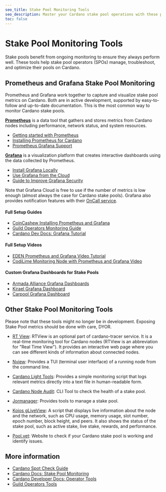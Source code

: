 ```yaml
---
seo_title: Stake Pool Monitoring Tools
seo_description: Master your Cardano stake pool operations with these powerful monitoring tools. Visualize pool stats, optimize performance, and get notifications.
toc: false
---
```


# Stake Pool Monitoring Tools

Stake pools benefit from ongoing monitoring to ensure they always perform well. These tools help stake pool operators (SPOs) manage, troubleshoot, and optimize their pools on Cardano.

## Prometheus and Grafana Stake Pool Monitoring

Prometheus and Grafana work together to capture and visualize stake pool metrics on Cardano. Both are in active development, supported by easy-to-follow and up-to-date documentation. This is the most common way to monitor Cardano stake pools.

[**Prometheus**](https://prometheus.io/)<OS url="https://github.com/prometheus/prometheus" /> is a data tool that gathers and stores metrics from Cardano nodes including performance, network status, and system resources.

- [Getting started with Prometheus](https://prometheus.io/docs/prometheus/latest/getting_started/)
- [Installing Prometheus for Cardano](https://cardano-course.gitbook.io/cardano-course/handbook/monitoring-our-nodes)
- [Prometheus Grafana Support](https://prometheus.io/docs/visualization/grafana/)

[**Grafana**](https://grafana.com/)<OS url="https://github.com/grafana/grafana" /> is a visualization platform that creates interactive dashboards using the data collected by Prometheus.

- [Install Grafana Locally](https://grafana.com/get/?plcmt=top-nav&cta=downloads&tab=self-managed)
- [Use Grafana from the Cloud](https://grafana.com/get/?plcmt=top-nav&cta=downloads)
- [Guide to Improve Grafana Security](https://developers.cardano.org/docs/operate-a-stake-pool/improve-grafana-security/)

Note that Grafana Cloud is free to use if the number of metrics is low enough (almost always the case for Cardano stake pools). Grafana also provides notification features with their [OnCall service](https://grafana.com/products/cloud/oncall/).

#### Full Setup Guides

- [CoinCashew Installing Prometheus and Grafana](https://www.coincashew.com/coins/overview-ada/guide-how-to-build-a-haskell-stakepool-node/part-iii-operation/setting-up-dashboards)
- [Guild Operators Monitoring Guide](https://cardano-community.github.io/guild-operators/Appendix/monitoring/?h=promet)
- [Cardano Dev Docs: Grafana Tutorial](https://developers.cardano.org/docs/operate-a-stake-pool/grafana-dashboard-tutorial/)

#### Full Setup Videos

- [EDEN Prometheus and Grafana Video Tutorial](https://youtu.be/oImqk-eubfs)
- [CodiLime Monitoring Node with Prometheus and Grafana Video](https://www.youtube.com/watch?v=opSlGGa6lLg)

#### Custom Grafana Dashboards for Stake Pools

- [Armada Alliance Grafana Dashboards](https://github.com/armada-alliance/dashboards)
- [Kirael Grafana Dashboard](https://github.com/Kirael12/Cardano-Grafana-Dashboards)
- [Carpool Grafana Dashboard](https://github.com/CardenPool/Cardano-Stake-Pool-Grafana-Dashboard)

## Other Stake Pool Monitoring Tools

Please note that these tools might no longer be in development. Exposing Stake Pool metrics should be done with care, DYOR.

- [RT View](https://github.com/IntersectMBO/cardano-node/blob/master/cardano-tracer/docs/cardano-rtview.md/)<OS url="https://github.com/IntersectMBO/cardano-node/blob/master/cardano-tracer/docs/cardano-rtview.md" />: RTView is an optional part of cardano-tracer service. It is a real-time monitoring tool for Cardano nodes (RTView is an abbreviation for "Real Time View"). It provides an interactive web page where you can see different kinds of information about connected nodes.

- [Nview](https://github.com/blinklabs-io/nview)<OS url="https://github.com/blinklabs-io/nview" />: Provides a TUI (terminal user interface) of a running node from the command line.

- [Cardano Light Tools](https://github.com/orpheus-antpool/cardano-light-tools)<OS url="https://github.com/orpheus-antpool/cardano-light-tools" />: Provides a simple monitoring script that logs relevant metrics directly into a text file in human-readable form.

- [Cardano Node Audit](https://github.com/Kirael12/cardano-node-audit)<OS url="https://github.com/Kirael12/" />: CLI Tool to check the health of a stake pool.

- [Jormanager](https://bitbucket.org/muamw10/jormanager/wiki/Home)<OS url="https://bitbucket.org/muamw10/jormanager/" />: Provides tools to manage a stake pool.

- [Koios gLiveView](https://developers.cardano.org/docs/operate-a-stake-pool/monitoring-gliveview/): A script that displays live information about the node and the network, such as CPU usage, memory usage, slot number, epoch number, block height, and peers. It also shows the status of the stake pool, such as active stake, live stake, rewards, and performance.

- [Pool.vet](https://pool.vet/): Website to check if your Cardano stake pool is working and identify issues.

## More information

- [Cardano Spot Check Guide](https://blockchainlens.gitbook.io/cardano-spot-check/basic-checks/advanced)<OS url="https://github.com/adacapital/spot" />
- [Cardano Docs: Stake Pool Monitoring](https://docs.cardano.org/stake-pool-operators/monitoring/)<OS url="https://github.com/input-output-hk/cardano-documentation" />
- [Cardano Developer Docs: Operator Tools](https://github.com/cardano-foundation/developer-portal)<OS url="https://github.com/cardano-foundation/developer-portal" />
- [Guild Operators Tools](https://cardano-community.github.io/guild-operators/build/)<OS url="https://github.com/cardano-community/guild-operators" />
